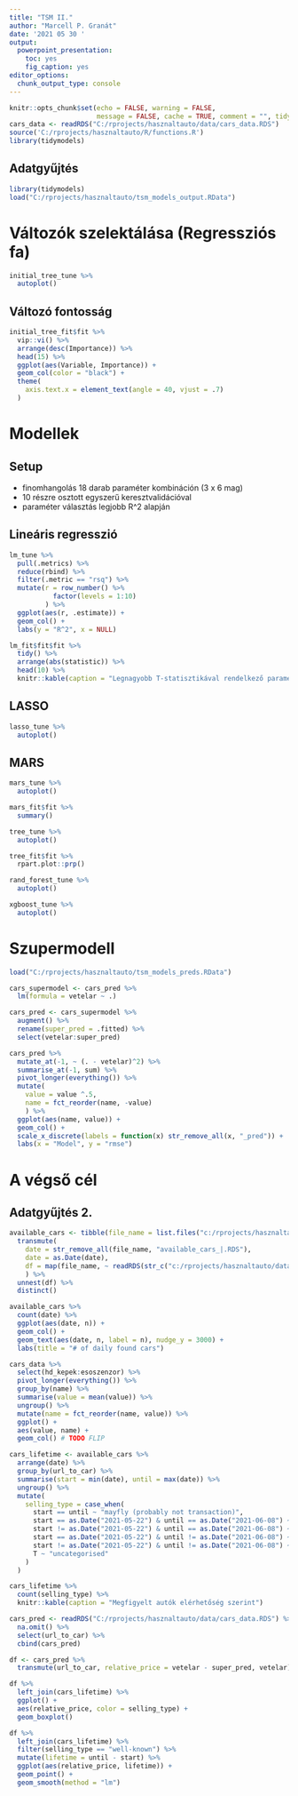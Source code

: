 ```yaml
---
title: "TSM II."
author: "Marcell P. Granát"
date: '2021 05 30 '
output: 
  powerpoint_presentation: 
    toc: yes
    fig_caption: yes
editor_options: 
  chunk_output_type: console
---
```


```r
knitr::opts_chunk$set(echo = FALSE, warning = FALSE,
                      message = FALSE, cache = TRUE, comment = "", tidy = TRUE)
cars_data <- readRDS("C:/rprojects/hasznaltauto/data/cars_data.RDS")
source('C:/rprojects/hasznaltauto/R/functions.R')
library(tidymodels)
```

## Adatgyűjtés



```r
library(tidymodels)
load("C:/rprojects/hasznaltauto/tsm_models_output.RData")
```

# Változók szelektálása (Regressziós fa)

```r
initial_tree_tune %>% 
  autoplot()
```

## Változó fontosság

```r
initial_tree_fit$fit %>% 
  vip::vi() %>% 
  arrange(desc(Importance)) %>% 
  head(15) %>% 
  ggplot(aes(Variable, Importance)) +
  geom_col(color = "black") +
  theme(
    axis.text.x = element_text(angle = 40, vjust = .7)
  )
```

# Modellek

## Setup

- finomhangolás 18 darab paraméter kombináción (3 x 6 mag)
- 10 részre osztott egyszerű keresztvalidációval
- paraméter választás legjobb R^2 alapján

## Lineáris regresszió

```r
lm_tune %>% 
  pull(.metrics) %>% 
  reduce(rbind) %>% 
  filter(.metric == "rsq") %>% 
  mutate(r = row_number() %>% 
           factor(levels = 1:10)
         ) %>% 
  ggplot(aes(r, .estimate)) +
  geom_col() + 
  labs(y = "R^2", x = NULL)
```

```r
lm_fit$fit$fit %>% 
  tidy() %>% 
  arrange(abs(statistic)) %>% 
  head(10) %>% 
  knitr::kable(caption = "Legnagyobb T-statisztikával rendelkező paraméterek")
```

## LASSO

```r
lasso_tune %>% 
  autoplot()
```

## MARS

```r
mars_tune %>% 
  autoplot()
```

```r
mars_fit$fit %>% 
  summary()
```


```r
tree_tune %>% 
  autoplot()
```

```r
tree_fit$fit %>% 
  rpart.plot::prp()
```


```r
rand_forest_tune %>% 
  autoplot()
```

```r
xgboost_tune %>% 
  autoplot()
```



# Szupermodell

```r
load("C:/rprojects/hasznaltauto/tsm_models_preds.RData")
```

```r
cars_supermodel <- cars_pred %>% 
  lm(formula = vetelar ~ .)

cars_pred <- cars_supermodel %>% 
  augment() %>% 
  rename(super_pred = .fitted) %>% 
  select(vetelar:super_pred)
```


```r
cars_pred %>% 
  mutate_at(-1, ~ (. - vetelar)^2) %>% 
  summarise_at(-1, sum) %>% 
  pivot_longer(everything()) %>% 
  mutate(
    value = value ^.5,
    name = fct_reorder(name, -value)
    ) %>% 
  ggplot(aes(name, value)) + 
  geom_col() + 
  scale_x_discrete(labels = function(x) str_remove_all(x, "_pred")) + 
  labs(x = "Model", y = "rmse")
```

# A végső cél

## Adatgyűjtés 2.

```r
available_cars <- tibble(file_name = list.files("c:/rprojects/hasznaltauto/data/available_cars/")) %>% 
  transmute(
    date = str_remove_all(file_name, "available_cars_|.RDS"),
    date = as.Date(date), 
    df = map(file_name, ~ readRDS(str_c("c:/rprojects/hasznaltauto/data/available_cars/", .))),
    ) %>% 
  unnest(df) %>% 
  distinct()
```

```r
available_cars %>% 
  count(date) %>% 
  ggplot(aes(date, n)) +
  geom_col() + 
  geom_text(aes(date, n, label = n), nudge_y = 3000) + 
  labs(title = "# of daily found cars")
```


```r
cars_data %>% 
  select(hd_kepek:esoszenzor) %>% 
  pivot_longer(everything()) %>% 
  group_by(name) %>% 
  summarise(value = mean(value)) %>% 
  ungroup() %>% 
  mutate(name = fct_reorder(name, value)) %>% 
  ggplot() + 
  aes(value, name) +
  geom_col() # TODO FLIP
```

```r
cars_lifetime <- available_cars %>% 
  arrange(date) %>% 
  group_by(url_to_car) %>% 
  summarise(start = min(date), until = max(date)) %>% 
  ungroup() %>% 
  mutate(
    selling_type = case_when(
      start == until ~ "mayfly (probably not transaction)", 
      start == as.Date("2021-05-22") & until == as.Date("2021-06-08") ~ "still alive",
      start != as.Date("2021-05-22") & until == as.Date("2021-06-08") ~ "new comer",
      start == as.Date("2021-05-22") & until != as.Date("2021-06-08") ~ "already sold",
      start != as.Date("2021-05-22") & until != as.Date("2021-06-08") ~ "well-known",
      T ~ "uncategorised"
    )
  )
```

```r
cars_lifetime %>% 
  count(selling_type) %>% 
  knitr::kable(caption = "Megfigyelt autók elérhetőség szerint")
```

```r
cars_pred <- readRDS("C:/rprojects/hasznaltauto/data/cars_data.RDS") %>% 
  na.omit() %>% 
  select(url_to_car) %>% 
  cbind(cars_pred)
```

```r
df <- cars_pred %>% 
  transmute(url_to_car, relative_price = vetelar - super_pred, vetelar)
```

```r
df %>% 
  left_join(cars_lifetime) %>% 
  ggplot() +
  aes(relative_price, color = selling_type) +
  geom_boxplot()
```

```r
df %>% 
  left_join(cars_lifetime) %>% 
  filter(selling_type == "well-known") %>% 
  mutate(lifetime = until - start) %>% 
  ggplot(aes(relative_price, lifetime)) + 
  geom_point() +
  geom_smooth(method = "lm")
```

